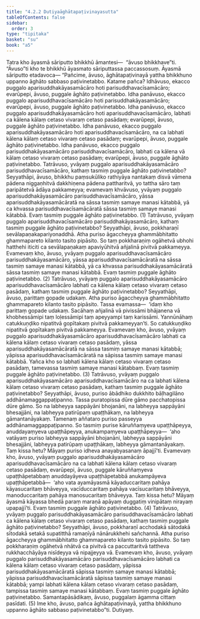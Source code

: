 ```yaml
---
title: "4.2.2 Dutiyaāghātapaṭivinayasutta"
tableOfContents: false
sidebar:
  order: 3
type: "tipitaka"
basket: "su"
book: "a5"
---
```



<DynamicBreadcrumb />

<Division number="162" book="a5" bookNo="16" page="164">

<Paragraph number="934" book="a5">
Tatra kho āyasmā sāriputto bhikkhū āmantesi—  “āvuso bhikkhave”ti. “Āvuso”ti kho te bhikkhū āyasmato sāriputtassa paccassosuṃ. Āyasmā sāriputto etadavoca—
</Paragraph>

<Paragraph number="935" book="a5">
“Pañcime, āvuso, āghātapaṭivinayā yattha bhikkhuno uppanno āghāto sabbaso paṭivinetabbo. Katame pañca? Idhāvuso, ekacco puggalo aparisuddhakāyasamācāro hoti parisuddhavacīsamācāro; evarūpepi, āvuso, puggale āghāto paṭivinetabbo. Idha panāvuso, ekacco puggalo aparisuddhavacīsamācāro hoti parisuddhakāyasamācāro; evarūpepi, āvuso, puggale āghāto paṭivinetabbo. Idha panāvuso, ekacco puggalo aparisuddhakāyasamācāro hoti aparisuddhavacīsamācāro, labhati ca kālena kālaṃ cetaso vivaraṃ cetaso pasādaṃ; evarūpepi, āvuso, puggale āghāto paṭivinetabbo. Idha panāvuso, ekacco puggalo aparisuddhakāyasamācāro hoti aparisuddhavacīsamācāro, na ca labhati kālena kālaṃ cetaso vivaraṃ cetaso pasādaṃ; evarūpepi, āvuso, puggale āghāto paṭivinetabbo. Idha panāvuso, ekacco puggalo parisuddhakāyasamācāro parisuddhavacīsamācāro, labhati ca kālena vā kālaṃ cetaso vivaraṃ cetaso pasādaṃ; evarūpepi, āvuso, puggale āghāto paṭivinetabbo.
</Paragraph>

<Paragraph number="936" book="a5">
Tatrāvuso, yvāyaṃ puggalo aparisuddhakāyasamācāro parisuddhavacīsamācāro, kathaṃ tasmiṃ puggale āghāto paṭivinetabbo? Seyyathāpi, āvuso, bhikkhu paṃsukūliko rathiyāya nantakaṃ disvā vāmena pādena niggaṇhitvā dakkhiṇena pādena pattharitvā, yo tattha sāro taṃ paripātetvā ādāya pakkameyya; evamevaṃ khvāvuso, yvāyaṃ puggalo aparisuddhakāyasamācāro parisuddhavacīsamācāro, yāssa aparisuddhakāyasamācāratā na sāssa tasmiṃ samaye manasi kātabbā, yā ca khvassa parisuddhavacīsamācāratā sāssa tasmiṃ samaye manasi kātabbā. Evaṃ tasmiṃ puggale āghāto paṭivinetabbo. (1)
</Paragraph>

<Paragraph number="937" book="a5">
Tatrāvuso, yvāyaṃ puggalo aparisuddhavacīsamācāro parisuddhakāyasamācāro, kathaṃ tasmiṃ puggale āghāto paṭivinetabbo? Seyyathāpi, āvuso, pokkharaṇī sevālapaṇakapariyonaddhā. Atha puriso āgaccheyya ghammābhitatto ghammapareto kilanto tasito pipāsito. So taṃ pokkharaṇiṃ ogāhetvā ubhohi hatthehi iticiti ca sevālapaṇakaṃ apaviyūhitvā añjalinā pivitvā pakkameyya. Evamevaṃ kho, āvuso, yvāyaṃ puggalo aparisuddhavacīsamācāro parisuddhakāyasamācāro, yāssa aparisuddhavacīsamācāratā na sāssa tasmiṃ samaye manasi kātabbā, yā ca khvassa parisuddhakāyasamācāratā sāssa tasmiṃ samaye manasi kātabbā. Evaṃ tasmiṃ puggale āghāto paṭivinetabbo. (2)
</Paragraph>

<Paragraph number="938" book="a5">
Tatrāvuso, yvāyaṃ puggalo aparisuddhakāyasamācāro aparisuddhavacīsamācāro labhati ca kālena kālaṃ cetaso vivaraṃ cetaso pasādaṃ, kathaṃ tasmiṃ puggale āghāto paṭivinetabbo? Seyyathāpi, āvuso, parittaṃ gopade udakaṃ. Atha puriso āgaccheyya ghammābhitatto ghammapareto kilanto tasito pipāsito. Tassa evamassa—  ‘idaṃ kho parittaṃ gopade udakaṃ. Sacāhaṃ añjalinā vā pivissāmi bhājanena vā khobhessāmipi taṃ loḷessāmipi taṃ apeyyampi taṃ karissāmi. Yannūnāhaṃ catukkuṇḍiko nipatitvā gopītakaṃ pivitvā pakkameyyan’ti. So catukkuṇḍiko nipatitvā gopītakaṃ pivitvā pakkameyya. Evamevaṃ kho, āvuso, yvāyaṃ puggalo aparisuddhakāyasamācāro aparisuddhavacīsamācāro labhati ca kālena kālaṃ cetaso vivaraṃ cetaso pasādaṃ, yāssa aparisuddhakāyasamācāratā na sāssa tasmiṃ samaye manasi kātabbā; yāpissa aparisuddhavacīsamācāratā na sāpissa tasmiṃ samaye manasi kātabbā. Yañca kho so labhati kālena kālaṃ cetaso vivaraṃ cetaso pasādaṃ, tamevassa tasmiṃ samaye manasi kātabbaṃ. Evaṃ tasmiṃ puggale āghāto paṭivinetabbo. (3)
</Paragraph>

<Paragraph number="939" book="a5">
Tatrāvuso, yvāyaṃ puggalo aparisuddhakāyasamācāro aparisuddhavacīsamācāro na ca labhati kālena kālaṃ cetaso vivaraṃ cetaso pasādaṃ, kathaṃ tasmiṃ puggale āghāto paṭivinetabbo? Seyyathāpi, āvuso, puriso ābādhiko dukkhito bāḷhagilāno addhānamaggappaṭipanno. Tassa puratopissa dūre gāmo pacchatopissa dūre gāmo. So na labheyya sappāyāni bhojanāni, na labheyya sappāyāni bhesajjāni, na labheyya patirūpaṃ upaṭṭhākaṃ, na labheyya gāmantanāyakaṃ. Tamenaṃ aññataro puriso passeyya addhānamaggappaṭipanno. So tasmiṃ purise kāruññaṃyeva upaṭṭhāpeyya, anuddayaṃyeva upaṭṭhāpeyya, anukampaṃyeva upaṭṭhāpeyya—  ‘aho vatāyaṃ puriso labheyya sappāyāni bhojanāni, labheyya sappāyāni bhesajjāni, labheyya patirūpaṃ upaṭṭhākaṃ, labheyya gāmantanāyakaṃ. Taṃ kissa hetu? Māyaṃ puriso idheva anayabyasanaṃ āpajjī’ti. Evamevaṃ kho, āvuso, yvāyaṃ puggalo aparisuddhakāyasamācāro aparisuddhavacīsamācāro na ca labhati kālena kālaṃ cetaso vivaraṃ cetaso pasādaṃ, evarūpepi, āvuso, puggale kāruññaṃyeva upaṭṭhāpetabbaṃ anuddayāyeva upaṭṭhāpetabbā anukampāyeva upaṭṭhāpetabbā—  ‘aho vata ayamāyasmā kāyaduccaritaṃ pahāya kāyasucaritaṃ bhāveyya, vacīduccaritaṃ pahāya vacīsucaritaṃ bhāveyya, manoduccaritaṃ pahāya manosucaritaṃ bhāveyya. Taṃ kissa hetu? Māyaṃ āyasmā kāyassa bhedā paraṃ maraṇā apāyaṃ duggatiṃ vinipātaṃ nirayaṃ upapajjī’ti. Evaṃ tasmiṃ puggale āghāto paṭivinetabbo. (4)
</Paragraph>

<Paragraph number="940" book="a5">
Tatrāvuso, yvāyaṃ puggalo parisuddhakāyasamācāro parisuddhavacīsamācāro labhati ca kālena kālaṃ cetaso vivaraṃ cetaso pasādaṃ, kathaṃ tasmiṃ puggale āghāto paṭivinetabbo? Seyyathāpi, āvuso, pokkharaṇī acchodakā sātodakā sītodakā setakā supatitthā ramaṇīyā nānārukkhehi sañchannā. Atha puriso āgaccheyya ghammābhitatto ghammapareto kilanto tasito pipāsito. So taṃ pokkharaṇiṃ ogāhetvā nhātvā ca pivitvā ca paccuttaritvā tattheva rukkhacchāyāya nisīdeyya vā nipajjeyya vā.
</Paragraph>

<Paragraph number="941" book="a5">
Evamevaṃ kho, āvuso, yvāyaṃ puggalo parisuddhakāyasamācāro parisuddhavacīsamācāro labhati ca kālena kālaṃ cetaso vivaraṃ cetaso pasādaṃ, yāpissa parisuddhakāyasamācāratā sāpissa tasmiṃ samaye manasi kātabbā; yāpissa parisuddhavacīsamācāratā sāpissa tasmiṃ samaye manasi kātabbā; yampi labhati kālena kālaṃ cetaso vivaraṃ cetaso pasādaṃ, tampissa tasmiṃ samaye manasi kātabbaṃ. Evaṃ tasmiṃ puggale āghāto paṭivinetabbo. Samantapāsādikaṃ, āvuso, puggalaṃ āgamma cittaṃ pasīdati. (5)
</Paragraph>

<Paragraph number="942" book="a5">
Ime kho, āvuso, pañca āghātapaṭivinayā, yattha bhikkhuno uppanno āghāto sabbaso paṭivinetabbo”ti.

</Paragraph>
</Division>

<Paragraph number="943" type="center" book="a5">
Dutiyaṃ.
</Paragraph>
